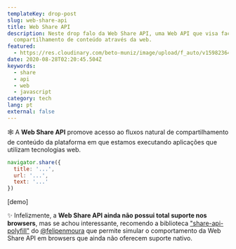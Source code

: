 ```yaml
---
templateKey: drop-post
slug: web-share-api
title: Web Share API
description: Neste drop falo da Web Share API, uma Web API que visa facilitar o
  compartilhamento de conteúdo através da web.
featured:
  - https://res.cloudinary.com/beto-muniz/image/upload/f_auto/v1598236494/Text_Image_k3aue5.jpg
date: 2020-08-28T02:20:45.504Z
keywords:
  - share
  - api
  - web
  - javascript
category: tech
lang: pt
external: false
---
```


<Drop>

🕸 A **Web Share API** promove acesso ao fluxos natural de compartilhamento de conteúdo da plataforma em que estamos executando aplicações que utilizam tecnologias web.

```javascript
navigator.share({
  title: '...',
  url: '...',
  text: '...' 
})
```

[demo]

✨ Infelizmente, a **Web Share API ainda não possui total suporte nos browsers**, mas se achou interessante, recomendo a biblioteca ["share-api-polyfill"](https://github.com/on2-dev/share-api-polyfill) do [@felipenmoura](https://twitter.com/felipenmoura) que permite simular o comportamento da Web Share API em browsers que ainda não oferecem suporte nativo.

</Drop>